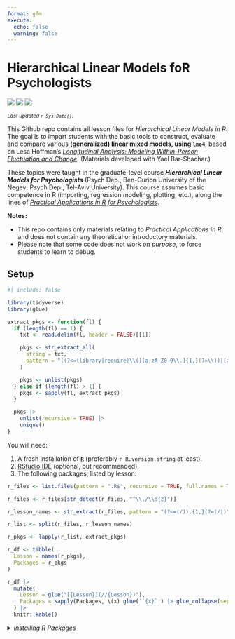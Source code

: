 ```yaml
---
format: gfm
execute:
  echo: false
  warning: false
---
```


# Hierarchical Linear Models foR Psychologists

[![](https://img.shields.io/badge/Open%20Educational%20Resources-Compatable-brightgreen)](https://creativecommons.org/about/program-areas/education-oer/)
[![](https://img.shields.io/badge/CC-BY--NC%204.0-lightgray)](http://creativecommons.org/licenses/by-nc/4.0/)
[![](https://img.shields.io/badge/Language-R-blue)](http://cran.r-project.org/)

<sub>*Last updated `r Sys.Date()`.*</sub>

This Github repo contains all lesson files for *Hierarchical Linear Models in R*.
The goal is to impart students with the basic tools to construct, evaluate and compare various **(generalized) linear mixed models, using [`lme4`](https://cran.r-project.org/web/packages/lme4/index.html/)**,
based on Lesa Hoffman's [_Longitudinal Analysis: Modeling Within-Person Fluctuation and Change_](https://www.pilesofvariance.com/index.html).
(Materials developed with Yael Bar-Shachar.)

These topics were taught in the graduate-level course ***Hierarchical Linear Models for Psychologists*** (Psych Dep., Ben-Gurion University of the Negev; Psych Dep., Tel-Aviv University).
This course assumes basic competence in R (importing, regression modeling, plotting, etc.), along the lines of [*Practical Applications in R for Psychologists*](https://github.com/mattansb/Practical-Applications-in-R-for-Psychologists).

**Notes:**

- This repo contains only materials relating to *Practical Applications in R*, and does not contain any theoretical or introductory materials.
- Please note that some code does not work *on purpose*, to force students to learn to debug.

## Setup

```r
#| include: false

library(tidyverse)
library(glue)

extract_pkgs <- function(fl) {
  if (length(fl) == 1) {
    txt <- read.delim(fl, header = FALSE)[[1]]

    pkgs <- str_extract_all(
      string = txt,
      pattern = "((?<=(library|require)\\()[a-zA-Z0-9\\.]{1,}(?=\\))|[a-zA-Z0-9\\.]{1,}(?=\\:{2}))"
    )

    pkgs <- unlist(pkgs)
  } else if (length(fl) > 1) {
    pkgs <- sapply(fl, extract_pkgs)
  }

  pkgs |>
    unlist(recursive = TRUE) |>
    unique()
}
```

You will need:

1. A fresh installation of [**`R`**](https://cran.r-project.org/) (preferably `r R.version.string` at least).
2. [RStudio IDE](https://www.rstudio.com/products/rstudio/download/) (optional, but recommended).
3. The following packages, listed by lesson:


```r
r_files <- list.files(pattern = ".R$", recursive = TRUE, full.names = TRUE)

r_files <- r_files[str_detect(r_files, "^\\./\\d{2}")]

r_lesson_names <- str_extract(r_files, pattern = "(?<=(/)).{1,}(?=(/))")

r_list <- split(r_files, r_lesson_names)

r_pkgs <- lapply(r_list, extract_pkgs)

r_df <- tibble(
  Lesson = names(r_pkgs),
  Packages = r_pkgs
)

r_df |>
  mutate(
    Lesson = glue("[{Lesson}](//{Lesson})"),
    Packages = sapply(Packages, \(x) glue('`{x}`') |> glue_collapse(sep = ", "))
  ) |>
  knitr::kable()
```


<details>
<summary><i>Installing R Packages</i></summary>

You can install all the R packages used by running:

```r
r_pkgs <- r_pkgs |>
  unlist(recursive = TRUE) |>
  unique() |> sort()

packinfo <- installed.packages(fields = c("Package", "Version"))

get_src <- function(pkg) {
  pd <- packageDescription(pkg)
  if (is.null(src <- pd$Repository)) {
    if (!is.null(src <- pd$GithubRepo)) {
      src <- paste0("Github: ",pd$GithubUsername,"/",src)
    } else {
      src <- "Dev"
    }
  }
  return(src)
}

r_pkg_info <- tibble(
  pkg = r_pkgs,
  source = sapply(r_pkgs, get_src),
  version = packinfo[r_pkgs,"Version"]
) |>
  filter(version != packageVersion("base")) |>
  mutate(
    pak_src = case_when(
      source == "Dev" ~ NA,
      source == "CRAN" ~ "cran",
      str_detect(source, "Github") ~ "github",
      str_detect(source, "Bioconductor") ~ "bioc"
    ),

    pak = case_match(
      pak_src,
      "cran" ~ glue("cran::{pkg}"),
      "bioc" ~ glue("bioc::{pkg}"),
      "github" ~ glue("github::{str_remove_all(source, 'Github: ')}"),
      .default = pkg
    )
  ) |>
  arrange(pkg)

cat("# in alphabetical order:\n\n")

cat("pak::pak(\n  c(")

comma <- rep(",", nrow(r_pkg_info))
comma[nrow(r_pkg_info)] <- ""

cat(
  glue_data(r_pkg_info, '    "{pak}"{comma} # {version}') |> glue_collapse(sep = "\n")
)

cat("  )\n)")
```
</details>
